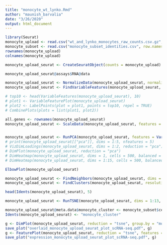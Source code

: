 ```yaml
---
title: "monocyte_wt_lynko.Rmd"
author: "maunish_barvalia"
date: "3/26/2020"
output: html_document
---
```


```r
library(Seurat)
monocyte_upload <- read.csv("wt_and_lynko_monocytes_raw_counts.csv.gz", row.names = 1)
monocyte_subset <- read.csv("monocyte_subset_identities.csv", row.names = 1)
rownames(monocyte_upload) 
colnames(monocyte_upload)

monocyte_upload_seurat <- CreateSeuratObject(counts = monocyte_upload)

monocyte_upload_seurat@assays$RNA@data

monocyte_upload_seurat <- NormalizeData(monocyte_upload_seurat, normalization.method = "LogNormalize", scale.factor = 10000)
monocyte_upload_seurat <- FindVariableFeatures(monocyte_upload_seurat, selection.method = "vst", nfeatures = 2000)

# top10 <- head(VariableFeatures(monocyte_upload_seurat), 10)
# plot1 <- VariableFeaturePlot(monocyte_upload_seurat)
# plot2 <- LabelPoints(plot = plot1, points = top10, repel = TRUE)
# CombinePlots(plots = list(plot1, plot2))

all.genes <- rownames(monocyte_upload_seurat)
monocyte_upload_seurat <- ScaleData(monocyte_upload_seurat, features = all.genes)


monocyte_upload_seurat <- RunPCA(monocyte_upload_seurat, features = VariableFeatures(object = monocyte_upload_seurat))
# print(monocyte_upload_seurat[["pca"]], dims = 1:5, nfeatures = 5)
# VizDimLoadings(monocyte_upload_seurat, dims = 1:2, reduction = "pca")
# DimPlot(monocyte_upload_seurat, reduction = "pca")
# DimHeatmap(monocyte_upload_seurat, dims = 1, cells = 500, balanced = TRUE)
# DimHeatmap(monocyte_upload_seurat, dims = 1:15, cells = 500, balanced = TRUE)

ElbowPlot(monocyte_upload_seurat)

monocyte_upload_seurat <- FindNeighbors(monocyte_upload_seurat, dims = 1:13)
monocyte_upload_seurat <- FindClusters(monocyte_upload_seurat, resolution = 0.5)

head(Idents(monocyte_upload_seurat), 5)

monocyte_upload_seurat <- RunTSNE(monocyte_upload_seurat, dims = 1:13, seed.use = 2019)

monocyte_upload_seurat@meta.data$monocyte_cluster <- monocyte_subset$cell_identity
Idents(monocyte_upload_seurat) <- "monocyte_cluster"

g <- DimPlot(monocyte_upload_seurat, reduction = "tsne", group.by = "monocyte_cluster", order = rev(populations), split.by = "orig.ident")
save_plot("overlaid_monocyte_upload_seurat_plot_scRNA-seq.pdf", g)
g <- FeaturePlot(monocyte_upload_seurat, reduction = "tsne", features = c("Lyn"), cols = c("grey", "blue"), split.by = "orig.ident")
save_plot("expression_monocyte_upload_seurat_plot_scRNA-seq.pdf", g)
```
